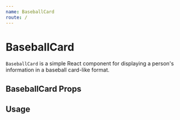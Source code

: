 ```yaml
---
name: BaseballCard
route: /
---
```



# BaseballCard

`BaseballCard` is a simple React component for displaying a person's information in a baseball card-like format.


## BaseballCard Props

<Props of={BaseballCard} />

## Usage

<Playground>
    <BaseballCard 
        name='DJ LeMahieu' 
        position='Infielder' 
        teamColors={{primary: 'black', secondary: 'white'}} 
        imgPath='https://bit.ly/2VL3bz9'></BaseballCard>
</Playground>   